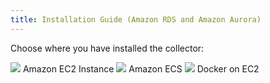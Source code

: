```yaml
---
title: Installation Guide (Amazon RDS and Amazon Aurora)
---
```



Choose where you have installed the collector:

<div className="install-choice">
  <Link className="install-choice--step" to="05_configure_the_collector_ec2">
    <img src={imgAwsEc2} />
    Amazon EC2 Instance
  </Link>
  <Link className="install-choice--step" to="05_configure_the_collector_ecs">
    <img src={imgAwsEcs} />
    Amazon ECS
  </Link>
  <Link className="install-choice--step" to="05_configure_the_collector_docker">
    <img src={imgDocker} />
    Docker on EC2
  </Link>
</div>
